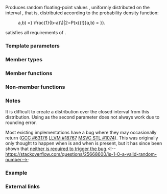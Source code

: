 {{cpp/title|uniform_real_distribution}}
{{cpp/numeric/random/uniform_real_distribution/navbar}}
{{ddcl|header=random|since=c++11|1=
template&lt; class RealType = double &gt;
class uniform_real_distribution;
}}

Produces random floating-point values {{mathjax-or|\(\small x\)|x}}, uniformly distributed on the interval {{mathjax-or|\(\small [a, b)\)|[a, b)}}, that is, distributed according to the probability density function:

:{{mathjax-or|1=\({\small P(x{{!}}a,b) =} \frac{1}{b-a}\)|2=P(x{{!}}a,b) = {{mfrac|1|b − a}}}}.

{{tt|std::uniform_real_distribution}} satisfies all requirements of {{named req|RandomNumberDistribution}}.

===Template parameters===
{{par begin}}
{{cpp/numeric/random/param_list|RealType}}
{{par end}}

===Member types===
{{dsc begin}}
{{dsc hitem|Member type|Definition}}
{{dsc|{{tt|result_type}}{{mark c++11}}|{{c|RealType}}}}
{{cpp/numeric/random/param_type}}
{{dsc end}}

===Member functions===
{{dsc begin}}
{{dsc inc|cpp/numeric/random/distribution/dsc constructor|uniform_real_distribution}}
{{dsc inc|cpp/numeric/random/distribution/dsc reset|uniform_real_distribution}}

{{dsc h2|Generation}}
{{dsc inc|cpp/numeric/random/distribution/dsc operator()|uniform_real_distribution}}

{{dsc h2|Characteristics}}
{{dsc inc|cpp/numeric/random/distribution/dsc params|uniform_real_distribution}}
{{dsc inc|cpp/numeric/random/distribution/dsc param|uniform_real_distribution}}
{{dsc inc|cpp/numeric/random/distribution/dsc min|uniform_real_distribution}}
{{dsc inc|cpp/numeric/random/distribution/dsc max|uniform_real_distribution}}
{{dsc end}}

===Non-member functions===
{{dsc begin}}
{{dsc inc|cpp/numeric/random/distribution/dsc operator_cmp|uniform_real_distribution}}
{{dsc inc|cpp/numeric/random/distribution/dsc operator_ltltgtgt|uniform_real_distribution}}
{{dsc end}}

===Notes===
It is difficult to create a distribution over the closed interval {{mathjax-or|\(\small[a, b]\)|[a, b]}} from this distribution. Using {{c|std::nextafter(b, std::numeric_limits&lt;RealType&gt;::max())}} as the second parameter does not always work due to rounding error. 

Most existing implementations have a bug where they may occasionally return {{mathjax-or|\(\small b\)|b}} ([https://gcc.gnu.org/bugzilla/show_bug.cgi?id=63176 GCC #63176] [https://llvm.org/bugs/show_bug.cgi?id=18767 LLVM #18767] [https://github.com/microsoft/STL/issues/1074 MSVC STL #1074]). This was originally only thought to happen when {{tt|RealType}} is {{c|float}} and when {{lwg|2524}} is present, but it has since been shown that [https://hal.science/hal-03282794v4/file/rand-in-range.pdf neither is required to trigger the bug].&lt;!--
https://stackoverflow.com/questions/25668600/is-1-0-a-valid-random-number--&gt;

===Example===
{{example
|Print 10 random numbers between 1 and 2.
|code=
#include &lt;iostream&gt;
#include &lt;random&gt;

int main()
{
    std::random_device rd;  // Will be used to obtain a seed for the random number engine
    std::mt19937 gen(rd()); // Standard mersenne_twister_engine seeded with rd()
    std::uniform_real_distribution&lt;&gt; dis(1.0, 2.0);
    for (int n = 0; n &lt; 10; ++n)
        // Use dis to transform the random unsigned int generated by gen into a 
        // double in [1, 2). Each call to dis(gen) generates a new random double.
        std::cout &lt;&lt; dis(gen) &lt;&lt; ' ';
    std::cout &lt;&lt; '\n';
}
|p=true
|output=
1.80829 1.15391 1.18483 1.38969 1.36094 1.0648 1.97798 1.27984 1.68261 1.57326 
}}

===External links===
{{eli|[https://hal.science/hal-03282794v4/file/rand-in-range.pdf Drawing random floating-point numbers from an interval] &amp;mdash; &amp;copy; 2022. Frédéric Goualard, Université de Nantes.}}

{{langlinks|de|es|fr|it|ja|pt|ru|zh}}